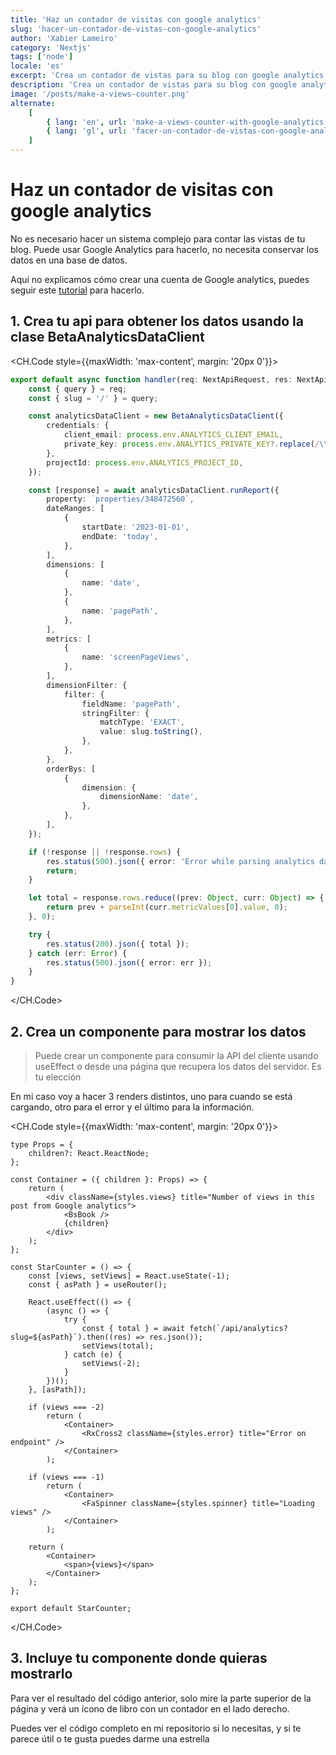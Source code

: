 ```yaml
---
title: 'Haz un contador de visitas con google analytics'
slug: 'hacer-un-contador-de-vistas-con-google-analytics'
author: 'Xabier Lameiro'
category: 'Nextjs'
tags: ['node']
locale: 'es'
excerpt: 'Crea un contador de vistas para su blog con google analytics y nextjs api route. Uso de BetaAnalyticsDataClient desde la API de datos de Google Analytics'
description: 'Crea un contador de vistas para su blog con google analytics y nextjs api route. Uso de BetaAnalyticsDataClient desde la API de datos de Google Analytics'
image: '/posts/make-a-views-counter.png'
alternate:
    [
        { lang: 'en', url: 'make-a-views-counter-with-google-analytics' },
        { lang: 'gl', url: 'facer-un-contador-de-vistas-con-google-analytics' },
    ]
---
```


# Haz un contador de visitas con google analytics

<Date date="01-10-2023" />

<GoogleAdsense />

No es necesario hacer un sistema complejo para contar las vistas de tu blog. Puede usar Google Analytics para hacerlo, no necesita conservar los datos en una base de datos.

Aquí no explicamos cómo crear una cuenta de Google analytics, puedes seguir este [tutorial](https://support.google.com/analytics/answer/1008015?hl=en 'Google analytics Link') para hacerlo.

## 1. Crea tu api para obtener los datos usando la clase BetaAnalyticsDataClient

<CH.Code style={{maxWidth: 'max-content', margin: '20px 0'}}>

```ts .analytics.ts
export default async function handler(req: NextApiRequest, res: NextApiResponse<Data>) {
    const { query } = req;
    const { slug = '/' } = query;

    const analyticsDataClient = new BetaAnalyticsDataClient({
        credentials: {
            client_email: process.env.ANALYTICS_CLIENT_EMAIL,
            private_key: process.env.ANALYTICS_PRIVATE_KEY?.replace(/\\n/g, '\n'),
        },
        projectId: process.env.ANALYTICS_PROJECT_ID,
    });

    const [response] = await analyticsDataClient.runReport({
        property: `properties/348472560`,
        dateRanges: [
            {
                startDate: '2023-01-01',
                endDate: 'today',
            },
        ],
        dimensions: [
            {
                name: 'date',
            },
            {
                name: 'pagePath',
            },
        ],
        metrics: [
            {
                name: 'screenPageViews',
            },
        ],
        dimensionFilter: {
            filter: {
                fieldName: 'pagePath',
                stringFilter: {
                    matchType: 'EXACT',
                    value: slug.toString(),
                },
            },
        },
        orderBys: [
            {
                dimension: {
                    dimensionName: 'date',
                },
            },
        ],
    });

    if (!response || !response.rows) {
        res.status(500).json({ error: 'Error while parsing analytics data' });
        return;
    }

    let total = response.rows.reduce((prev: Object, curr: Object) => {
        return prev + parseInt(curr.metricValues[0].value, 0);
    }, 0);

    try {
        res.status(200).json({ total });
    } catch (err: Error) {
        res.status(500).json({ error: err });
    }
}
```

</CH.Code>

## 2. Crea un componente para mostrar los datos

> Puede crear un componente para consumir la API del cliente usando useEffect o desde una página que recupera los datos del servidor. Es tu elección

En mi caso voy a hacer 3 renders distintos, uno para cuando se está cargando, otro para el error y el último para la información.

<CH.Code style={{maxWidth: 'max-content', margin: '20px 0'}}>

```tsx ViewCounter.tsx mark=29,36,43
type Props = {
    children?: React.ReactNode;
};

const Container = ({ children }: Props) => {
    return (
        <div className={styles.views} title="Number of views in this post from Google analytics">
            <BsBook />
            {children}
        </div>
    );
};

const StarCounter = () => {
    const [views, setViews] = React.useState(-1);
    const { asPath } = useRouter();

    React.useEffect(() => {
        (async () => {
            try {
                const { total } = await fetch(`/api/analytics?slug=${asPath}`).then((res) => res.json());
                setViews(total);
            } catch (e) {
                setViews(-2);
            }
        })();
    }, [asPath]);

    if (views === -2)
        return (
            <Container>
                <RxCross2 className={styles.error} title="Error on endpoint" />
            </Container>
        );

    if (views === -1)
        return (
            <Container>
                <FaSpinner className={styles.spinner} title="Loading views" />
            </Container>
        );

    return (
        <Container>
            <span>{views}</span>
        </Container>
    );
};

export default StarCounter;
```

</CH.Code>

## 3. Incluye tu componente donde quieras mostrarlo

Para ver el resultado del código anterior, solo mire la parte superior de la página y verá un ícono de libro con un contador en el lado derecho.

Puedes ver el código completo en mi repositorio si lo necesitas, y si te parece útil o te gusta puedes darme una estrella
